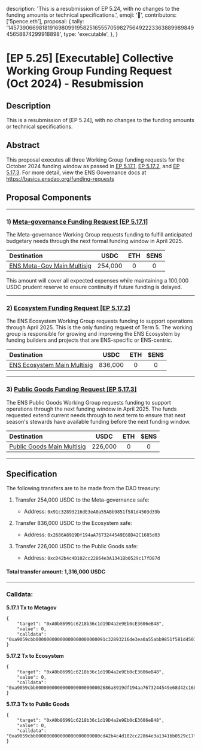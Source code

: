   description:
    'This is a resubmission of EP 5.24, with no changes to the funding amounts or technical specifications.',
  emoji: '📖',
  contributors: ['5pence.eth'],
  proposal: {
    tally:
      '14573906698181916980991958251655570598275649222336388998984945658874299918898',
    type: 'executable',
  },
}

# [EP 5.25] [Executable] Collective Working Group Funding Request (Oct 2024) - Resubmission

## Description

This is a resubmission of [EP 5.24], with no changes to the funding amounts or technical specifications.

## Abstract

This proposal executes all three Working Group funding requests for the October 2024 funding window as passed in [EP 5.17.1](https://discuss.ens.domains/t/5-17-1-social-funding-request-ens-meta-governance-working-group-term-5-oct-window/19677), [EP 5.17.2](https://discuss.ens.domains/t/5-17-2-social-funding-request-ens-ecosystem-working-group/19678), and [EP 5.17.3](https://discuss.ens.domains/t/5-17-3-social-funding-request-ens-public-goods-working-group/19679). For more detail, view the ENS Governance docs at https://basics.ensdao.org/funding-requests

## Proposal Components

---

### 1) [Meta-governance Funding Request [EP 5.17.1]](https://discuss.ens.domains/t/5-17-1-social-funding-request-ens-meta-governance-working-group-term-5-oct-window/19677)

The Meta-governance Working Group requests funding to fulfill anticipated budgetary needs through the next formal funding window in April 2025.

| Destination                                                                                           |  USDC   | ETH | $ENS |
| :---------------------------------------------------------------------------------------------------- | :-----: | :-: | :--: |
| [ENS Meta-Gov Main Multisig](https://etherscan.io/address/0x91c32893216dE3eA0a55ABb9851f581d4503d39b) | 254,000 |  0  |  0   |

This amount will cover all expected expenses while maintaining a 100,000 USDC prudent reserve to ensure continuity if future funding is delayed.

---

### 2) [Ecosystem Funding Request [EP 5.17.2]](https://discuss.ens.domains/t/5-17-2-social-funding-request-ens-ecosystem-working-group/19678)

The ENS Ecosystem Working Group requests funding to support operations through April 2025. This is the only funding request of Term 5. The working group is responsible for growing and improving the ENS Ecosystem by funding builders and projects that are ENS-specific or ENS-centric.

| Destination                                                                                            |  USDC   | ETH | $ENS |
| :----------------------------------------------------------------------------------------------------- | :-----: | :-: | :--: |
| [ENS Ecosystem Main Multisig](https://etherscan.io/address/0x2686a8919df194aa7673244549e68d42c1685d03) | 836,000 |  0  |  0   |

---

### 3) [Public Goods Funding Request [EP 5.17.3]](https://discuss.ens.domains/t/5-17-3-social-funding-request-ens-public-goods-working-group/19679)

The ENS Public Goods Working Group requests funding to support operations through the next funding window in April 2025. The funds requested extend current needs through to next term to ensure that next season's stewards have available funding before the next funding window.

| Destination                                                                                           |  USDC   | ETH | $ENS |
| :---------------------------------------------------------------------------------------------------- | :-----: | :-: | :--: |
| [Public Goods Main Multisig](https://etherscan.io/address/0xcD42b4c4D102cc22864e3A1341Bb0529c17fD87d) | 226,000 |  0  |  0   |

---

## Specification

The following transfers are to be made from the DAO treasury:

1. Transfer 254,000 USDC to the Meta-governance safe:

   - Address: `0x91c32893216dE3eA0a55ABb9851f581d4503d39b`

2. Transfer 836,000 USDC to the Ecosystem safe:

   - Address: `0x2686A8919Df194aA7673244549E68D42C1685d03`

3. Transfer 226,000 USDC to the Public Goods safe:
   - Address: `0xcD42b4c4D102cc22864e3A1341Bb0529c17fD87d`

#### Total transfer amount: 1,316,000 USDC

---

### Calldata:

**5.17.1 Tx to Metagov**

```
{
    "target": "0xA0b86991c6218b36c1d19D4a2e9Eb0cE3606eB48",
    "value": 0,
    "calldata": "0xa9059cbb00000000000000000000000091c32893216de3ea0a55abb9851f581d4503d39b0000000000000000000000000000000000000000000000000000003b23946c00"
}
```

**5.17.2 Tx to Ecosystem**

```
{
    "target": "0xA0b86991c6218b36c1d19D4a2e9Eb0cE3606eB48",
    "value": 0,
    "calldata": "0xa9059cbb0000000000000000000000002686a8919df194aa7673244549e68d42c1685d03000000000000000000000000000000000000000000000000000000c2a57ba800"
}
```

**5.17.3 Tx to Public Goods**

```
{
    "target": "0xA0b86991c6218b36c1d19D4a2e9Eb0cE3606eB48",
    "value": 0,
    "calldata": "0xa9059cbb000000000000000000000000cd42b4c4d102cc22864e3a1341bb0529c17fd87d000000000000000000000000000000000000000000000000000000349ea65400"
}
```
